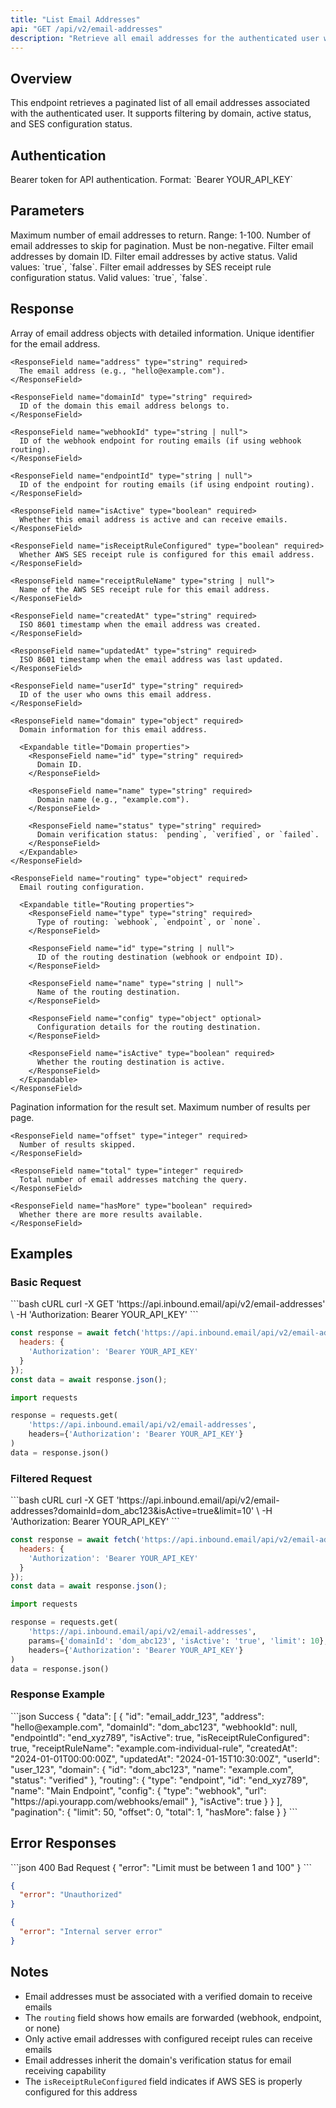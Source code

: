 ```yaml
---
title: "List Email Addresses"
api: "GET /api/v2/email-addresses"
description: "Retrieve all email addresses for the authenticated user with filtering and pagination"
---
```


## Overview

This endpoint retrieves a paginated list of all email addresses associated with the authenticated user. It supports filtering by domain, active status, and SES configuration status.

## Authentication

<ParamField header="Authorization" type="string" required>
  Bearer token for API authentication. Format: `Bearer YOUR_API_KEY`
</ParamField>

## Parameters

<ParamField query="limit" type="integer" default="50">
  Maximum number of email addresses to return. Range: 1-100.
</ParamField>

<ParamField query="offset" type="integer" default="0">
  Number of email addresses to skip for pagination. Must be non-negative.
</ParamField>

<ParamField query="domainId" type="string">
  Filter email addresses by domain ID.
</ParamField>

<ParamField query="isActive" type="string">
  Filter email addresses by active status. Valid values: `true`, `false`.
</ParamField>

<ParamField query="isReceiptRuleConfigured" type="string">
  Filter email addresses by SES receipt rule configuration status. Valid values: `true`, `false`.
</ParamField>

## Response

<ResponseField name="data" type="array" required>
  Array of email address objects with detailed information.
  
  <Expandable title="Email address object properties">
    <ResponseField name="id" type="string" required>
      Unique identifier for the email address.
    </ResponseField>
    
    <ResponseField name="address" type="string" required>
      The email address (e.g., "hello@example.com").
    </ResponseField>
    
    <ResponseField name="domainId" type="string" required>
      ID of the domain this email address belongs to.
    </ResponseField>
    
    <ResponseField name="webhookId" type="string | null">
      ID of the webhook endpoint for routing emails (if using webhook routing).
    </ResponseField>
    
    <ResponseField name="endpointId" type="string | null">
      ID of the endpoint for routing emails (if using endpoint routing).
    </ResponseField>
    
    <ResponseField name="isActive" type="boolean" required>
      Whether this email address is active and can receive emails.
    </ResponseField>
    
    <ResponseField name="isReceiptRuleConfigured" type="boolean" required>
      Whether AWS SES receipt rule is configured for this email address.
    </ResponseField>
    
    <ResponseField name="receiptRuleName" type="string | null">
      Name of the AWS SES receipt rule for this email address.
    </ResponseField>
    
    <ResponseField name="createdAt" type="string" required>
      ISO 8601 timestamp when the email address was created.
    </ResponseField>
    
    <ResponseField name="updatedAt" type="string" required>
      ISO 8601 timestamp when the email address was last updated.
    </ResponseField>
    
    <ResponseField name="userId" type="string" required>
      ID of the user who owns this email address.
    </ResponseField>
    
    <ResponseField name="domain" type="object" required>
      Domain information for this email address.
      
      <Expandable title="Domain properties">
        <ResponseField name="id" type="string" required>
          Domain ID.
        </ResponseField>
        
        <ResponseField name="name" type="string" required>
          Domain name (e.g., "example.com").
        </ResponseField>
        
        <ResponseField name="status" type="string" required>
          Domain verification status: `pending`, `verified`, or `failed`.
        </ResponseField>
      </Expandable>
    </ResponseField>
    
    <ResponseField name="routing" type="object" required>
      Email routing configuration.
      
      <Expandable title="Routing properties">
        <ResponseField name="type" type="string" required>
          Type of routing: `webhook`, `endpoint`, or `none`.
        </ResponseField>
        
        <ResponseField name="id" type="string | null">
          ID of the routing destination (webhook or endpoint ID).
        </ResponseField>
        
        <ResponseField name="name" type="string | null">
          Name of the routing destination.
        </ResponseField>
        
        <ResponseField name="config" type="object" optional>
          Configuration details for the routing destination.
        </ResponseField>
        
        <ResponseField name="isActive" type="boolean" required>
          Whether the routing destination is active.
        </ResponseField>
      </Expandable>
    </ResponseField>
  </Expandable>
</ResponseField>

<ResponseField name="pagination" type="object" required>
  Pagination information for the result set.
  
  <Expandable title="Pagination properties">
    <ResponseField name="limit" type="integer" required>
      Maximum number of results per page.
    </ResponseField>
    
    <ResponseField name="offset" type="integer" required>
      Number of results skipped.
    </ResponseField>
    
    <ResponseField name="total" type="integer" required>
      Total number of email addresses matching the query.
    </ResponseField>
    
    <ResponseField name="hasMore" type="boolean" required>
      Whether there are more results available.
    </ResponseField>
  </Expandable>
</ResponseField>

## Examples

### Basic Request

<RequestExample>
```bash cURL
curl -X GET 'https://api.inbound.email/api/v2/email-addresses' \
  -H 'Authorization: Bearer YOUR_API_KEY'
```

```javascript JavaScript
const response = await fetch('https://api.inbound.email/api/v2/email-addresses', {
  headers: {
    'Authorization': 'Bearer YOUR_API_KEY'
  }
});
const data = await response.json();
```

```python Python
import requests

response = requests.get(
    'https://api.inbound.email/api/v2/email-addresses',
    headers={'Authorization': 'Bearer YOUR_API_KEY'}
)
data = response.json()
```
</RequestExample>

### Filtered Request

<RequestExample>
```bash cURL
curl -X GET 'https://api.inbound.email/api/v2/email-addresses?domainId=dom_abc123&isActive=true&limit=10' \
  -H 'Authorization: Bearer YOUR_API_KEY'
```

```javascript JavaScript
const response = await fetch('https://api.inbound.email/api/v2/email-addresses?domainId=dom_abc123&isActive=true&limit=10', {
  headers: {
    'Authorization': 'Bearer YOUR_API_KEY'
  }
});
const data = await response.json();
```

```python Python
import requests

response = requests.get(
    'https://api.inbound.email/api/v2/email-addresses',
    params={'domainId': 'dom_abc123', 'isActive': 'true', 'limit': 10},
    headers={'Authorization': 'Bearer YOUR_API_KEY'}
)
data = response.json()
```
</RequestExample>

### Response Example

<ResponseExample>
```json Success
{
  "data": [
    {
      "id": "email_addr_123",
      "address": "hello@example.com",
      "domainId": "dom_abc123",
      "webhookId": null,
      "endpointId": "end_xyz789",
      "isActive": true,
      "isReceiptRuleConfigured": true,
      "receiptRuleName": "example.com-individual-rule",
      "createdAt": "2024-01-01T00:00:00Z",
      "updatedAt": "2024-01-15T10:30:00Z",
      "userId": "user_123",
      "domain": {
        "id": "dom_abc123",
        "name": "example.com",
        "status": "verified"
      },
      "routing": {
        "type": "endpoint",
        "id": "end_xyz789",
        "name": "Main Endpoint",
        "config": {
          "type": "webhook",
          "url": "https://api.yourapp.com/webhooks/email"
        },
        "isActive": true
      }
    }
  ],
  "pagination": {
    "limit": 50,
    "offset": 0,
    "total": 1,
    "hasMore": false
  }
}
```
</ResponseExample>

## Error Responses

<ResponseExample>
```json 400 Bad Request
{
  "error": "Limit must be between 1 and 100"
}
```

```json 401 Unauthorized
{
  "error": "Unauthorized"
}
```

```json 500 Internal Server Error
{
  "error": "Internal server error"
}
```
</ResponseExample>

## Notes

- Email addresses must be associated with a verified domain to receive emails
- The `routing` field shows how emails are forwarded (webhook, endpoint, or none)
- Only active email addresses with configured receipt rules can receive emails
- Email addresses inherit the domain's verification status for email receiving capability
- The `isReceiptRuleConfigured` field indicates if AWS SES is properly configured for this address 